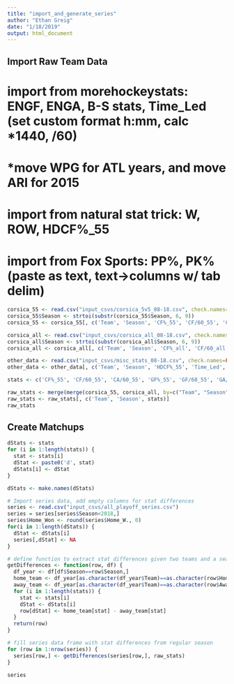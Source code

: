 ```yaml
---
title: "import_and_generate_series"
author: "Ethan Greig"
date: "1/18/2019"
output: html_document
---
```


## Import Raw Team Data

# import from morehockeystats: ENGF, ENGA, B-S stats, Time_Led (set custom format h:mm, calc *1440, /60)
#   *move WPG for ATL years, and move ARI for 2015
# import from natural stat trick: W, ROW, HDCF%_55
# import from Fox Sports: PP%, PK% (paste as text, text->columns w/ tab delim)
```r
corsica_55 <- read.csv("input_csvs/corsica_5v5_08-18.csv", check.names=FALSE)
corsica_55$Season <- strtoi(substr(corsica_55$Season, 6, 9))
corsica_55 <- corsica_55[, c('Team', 'Season', 'CF%_55', 'CF/60_55', 'CA/60_55', 'GF%_55', 'GF/60_55', 'GA/60_55', 'xGF%_55', 'xGF/60_55', 'xGA/60_55', 'Sh%_55', 'Sv%_55')]

corsica_all <- read.csv("input_csvs/corsica_all_08-18.csv", check.names=FALSE)
corsica_all$Season <- strtoi(substr(corsica_all$Season, 6, 9))
corsica_all <- corsica_all[, c('Team', 'Season', 'CF%_all', 'CF/60_all', 'CA/60_all', 'GF_all', 'GA_all', 'GF%_all', 'GF/60_all', 'GA/60_all', 'xGF%_all', 'xGF/60_all', 'xGA/60_all', 'Sh%_all', 'Sv%_all')]

other_data <- read.csv("input_csvs/misc_stats_08-18.csv", check.names=FALSE)
other_data <- other_data[, c('Team', 'Season', 'HDCF%_55', 'Time_Led', 'ENGF', 'ENGA', 'PP%', 'PK%', 'W', 'ROW', 'Berg', 'xBerg')]

stats <- c('CF%_55', 'CF/60_55', 'CA/60_55', 'GF%_55', 'GF/60_55', 'GA/60_55', 'xGF%_55', 'xGF/60_55', 'xGA/60_55', 'Sh%_55', 'Sv%_55', 'CF%_all', 'CF/60_all', 'CA/60_all', 'GF%_all', 'ENGF', 'ENGA', 'GF/60_all', 'GA/60_all', 'xGF%_all', 'xGF/60_all', 'xGA/60_all', 'Sh%_all', 'Sv%_all', 'HDCF%_55', 'Time_Led', 'PP%', 'PK%', 'W', 'ROW', 'Berg', 'xBerg')

raw_stats <- merge(merge(corsica_55, corsica_all, by=c("Team", "Season")), other_data, by=c("Team", "Season"))
raw_stats <- raw_stats[, c('Team', 'Season', stats)]
raw_stats
```


## Create Matchups
```r
dStats <- stats
for (i in 1:length(stats)) {
  stat <- stats[i]
  dStat <- paste0('d', stat)
  dStats[i] <- dStat
}

dStats <- make.names(dStats)

# Import series data, add empty columns for stat differences
series <- read.csv("input_csvs/all_playoff_series.csv")
series = series[series$Season<2018,]
series$Home_Won <- round(series$Home_W., 0)
for(i in 1:length(dStats)) {
  dStat <- dStats[i]
  series[,dStat] <- NA
}

# define function to extract stat differences given two teams and a season
getDifferences <- function(row, df) {
  df_year <- df[df$Season==row$Season,]
  home_team <- df_year[as.character(df_year$Team)==as.character(row$Home),]
  away_team <- df_year[as.character(df_year$Team)==as.character(row$Away),]
  for (i in 1:length(stats)) {
    stat <- stats[i]
    dStat <- dStats[i]
    row[dStat] <- home_team[stat] - away_team[stat]
  }
  return(row)
}

# fill series data frame with stat differences from regular season
for (row in 1:nrow(series)) {
  series[row,] <- getDifferences(series[row,], raw_stats)
}

series
```